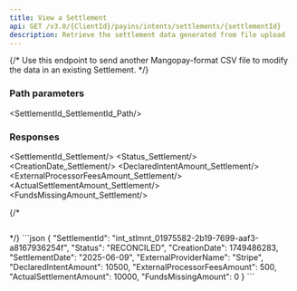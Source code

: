 ```yaml
---
title: View a Settlement
api: GET /v3.0/{ClientId}/payins/intents/settlements/{settlementId}
description: Retrieve the settlement data generated from file upload
---
```





{/* Use this endpoint to send another Mangopay-format CSV file to modify the data in an existing Settlement. */}

### Path parameters

<SettlementId_SettlementId_Path/>

### Responses

<AccordionGroup>
<Accordion title="200 - OK" defaultOpen>

<SettlementId_Settlement/>
<Status_Settlement/>
<CreationDate_Settlement/>
<DeclaredIntentAmount_Settlement/>
<ExternalProcessorFeesAmount_Settlement/>
<ActualSettlementAmount_Settlement/>
<FundsMissingAmount_Settlement/>

</Accordion>
</AccordionGroup>

{/* <AccordionGroup>
<Accordion title="400 - ">
```json

```
</Accordion>
</AccordionGroup> */}

<ResponseExample>
```json
{
    "SettlementId": "int_stlmnt_01975582-2b19-7699-aaf3-a8167936254f",
    "Status": "RECONCILED",
    "CreationDate": 1749486283,
    "SettlementDate": "2025-06-09",
    "ExternalProviderName": "Stripe",
    "DeclaredIntentAmount": 10500,
    "ExternalProcessorFeesAmount": 500,
    "ActualSettlementAmount": 10000,
    "FundsMissingAmount": 0
}
```
</ResponseExample>

<RequestExample>
<RestGetNoBody/>
</RequestExample>